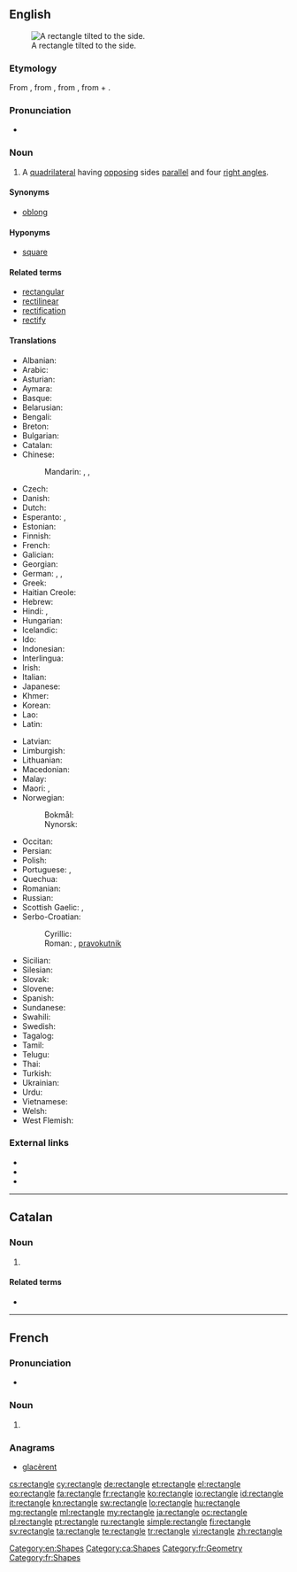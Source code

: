 ==English==
{{wikipedia}}
[[Image:Geometry Rectangle.png|thumb|right|A rectangle tilted to the side.]]

===Etymology===
From {{etyl|frm|en}}, from {{etyl|fro|en}}, from {{etyl|ML.|en}} {{term|rectanglum||lang=la|right angle}}, from {{term|lang=la|rectus||right}} + {{term|lang=la|angulus||an angle}}.<!--Century 1911 and Encarta have LL. rectiangulum, while M-W and Online Etymology Dictionary have ML. rectangulum. -->

===Pronunciation===
* {{audio|en-us-rectangle.ogg|Audio (US)}}

===Noun===
{{en-noun}}

# {{context|geometry}} A [[quadrilateral]] having [[opposing]] sides [[parallel]] and four [[right angle]]s.

====Synonyms====
* {{sense|quadrilateral}} [[oblong]] {{qualifier|not in technical use}}

====Hyponyms====
* {{sense|quadrilateral}} [[square]]

====Related terms====
* [[rectangular]]
* [[rectilinear]]
* [[rectification]]
* [[rectify]]

====Translations====
{{trans-top|quadrilateral}}
* Albanian: {{t-|sq|drejtkëndësh|m}}
* Arabic: {{t-|ar|مستطيل|tr=mustaṭīl}}
* Asturian: {{t-|ast|rectángulu|m}}
* Aymara: {{t-|ay|wiskhalla}}
* Basque: {{t-|eu|laukizuzen}}
* Belarusian: {{t-|be|прамавугольнік}}
* Bengali: {{t-|bn|আয়তক্ষেত্র|tr=āẏatakṣētra|sc=Beng}}
* Breton: {{t-|br|skouergorneg}}
* Bulgarian: {{t-|bg|правоъгълник}}
* Catalan: {{t-|ca|rectangle|m}}
* Chinese:
*: Mandarin: {{t-|cmn|長方形|sc=Hani}}, {{t-|cmn|长方形|tr=chángfāngxíng|sc=Hani}}, {{t|cmn|矩形|tr=jǔxíng|sc=Hani}}
* Czech: {{t+|cs|obdélník|m}}
* Danish: {{t+|da|rektangel}}
* Dutch: {{t+|nl|rechthoek|m}}
* Esperanto: {{t-|eo|ortangulo}}, {{t-|eo|rektangulo}}
* Estonian: {{t+|et|ristkülik}}
* Finnish: {{t+|fi|suorakulmio}}
* French: {{t+|fr|rectangle|m}}
* Galician: {{t-|gl|rectángulo|m}}
* Georgian: {{t-|ka|მართკუთხედი|re=martkʼutkhedi|sc=Geor}}
* German: {{t+|de|Rechteck|n}}, {{t-|de|Karree|n}}, {{t-|de|Orthogon}}
* Greek: {{t+|el|ορθογώνιο παραλληλόγραμμο}}
* Haitian Creole: {{tø|ht|rektang}}
* Hebrew: {{t+|he|מלבן|m|tr=malbén}}
* Hindi: {{t-|hi|आयत|tr=āyat}}, {{t-|hi|समकोण समानान्तर चतुर्भुज|tr=samakōṇ samānāntar caturbhuj}}
* Hungarian: {{t+|hu|téglalap}}
* Icelandic: {{t-|is|rétthyrningur}}
* Ido: {{t+|io|rektangulo}}
* Indonesian: {{t-|id|persegi panjang}}
* Interlingua: {{t-|ia|rectangulo|m}}
* Irish: {{t-|ga|dronuilleog}}
* Italian: {{t+|it|rettangolo|m}}
* Japanese: {{t+|ja|長方形|tr=[[ちょうほうけい]], chōhōkei}}
* Khmer: {{t-|km|ចតុកោណកែង|tr=ca’to’ kaon kaeŋ}}
* Korean: {{t-|ko|직사각형|sc=Hang}}
* Lao: {{t+|lo|ຮູບສີ່ແຈສາກ|sc=Laoo}}
* Latin: {{t-|la|rectangulum}}
{{trans-mid}}
* Latvian: {{t-|lv|taisnstūris}}
* Limburgish: {{t-|li|rechhook}}
* Lithuanian: {{t-|lt|stačiakampis}}
* Macedonian: {{t-|mk|правоаголник|m|tr=pravoágolnik}}
* Malay: {{t-|ms|segi empat tepat}}
* Maori: {{t-|mi|tapawhā}}, {{t|mi|porowhā}}
* Norwegian:
*: Bokmål: {{t+|no|rektangel}}
*: Nynorsk: {{t-|nn|rektangel}}
* Occitan: {{t+|oc|rectangle|m}}
* Persian: {{t+|fa|مستطیل}}
* Polish: {{t+|pl|prostokąt}}
* Portuguese: {{t+|pt|rectângulo|m}} {{qualifier|Portugal}}, {{t+|pt|retângulo}} {{qualifier|Brazil}} 
* Quechua: {{t-|qu|wask'a}}
* Romanian: {{t-|ro|dreptunghi}}
* Russian: {{t+|ru|прямоугольник}}
* Scottish Gaelic: {{t-|gd|dronn-uileannag|f}}, {{t-|gd|ceart-cheàrnach|m}}
* Serbo-Croatian:
*: Cyrillic: {{t-|sh|правоугаоник|m|sc=Cyrl}}
*: Roman: {{t-|sh|pravougaonik|m}}, [[pravokutnik]] {{m}}
* Sicilian: {{t-|scn|rittànculu}}
* Silesian: {{tø|szl|prostokůnt}}
* Slovak: {{t-|sk|obdĺžnik}}
* Slovene: {{t-|sl|pravokotnik|m}}
* Spanish: {{t+|es|rectángulo|m}}
* Sundanese: {{t-|su|pasagi burung}}
* Swahili: {{t+|sw|mstatili}}
* Swedish: {{t+|sv|rektangel}}
* Tagalog: {{t+|tl|parihaba}}
* Tamil: {{t+|ta|செவ்வகம்|tr=cevvakam}}
* Telugu: {{t+|te|దీర్ఘ చతురస్రం|tr=deergha chatirasraM}}
* Thai: {{t-|th|รูปสี่เหลี่ยมผืนผ้า}}
* Turkish: {{t+|tr|dikdörtgen}}
* Ukrainian: {{t-|uk|прямокутник}}
* Urdu: {{t-|ur|مستطیل}}
* Vietnamese: {{t-|vi|hình chữ nhật}}
* Welsh: {{t-|cy|cyfongl|f}}
* West Flemish: {{tø|vls|rechtoek}}
{{trans-bottom}}

===External links===
* {{R:Webster 1913}}
* {{R:Century 1911}}
* {{R:OneLook}}

[[Category:en:Shapes]]

----

==Catalan==

===Noun===
{{ca-noun|m}}

# {{l|en|rectangle}}

====Related terms====
* {{l|ca|rectangular}}

[[Category:ca:Shapes]]

----

==French==

===Pronunciation===
* {{audio|Fr-rectangle.ogg|Audio}}

===Noun===
{{fr-noun|m}}

# {{l|en|rectangle}}

===Anagrams===
* [[glacèrent#French|glacèrent]]

[[Category:fr:Geometry]]
[[Category:fr:Shapes]]

[[cs:rectangle]]
[[cy:rectangle]]
[[de:rectangle]]
[[et:rectangle]]
[[el:rectangle]]
[[eo:rectangle]]
[[fa:rectangle]]
[[fr:rectangle]]
[[ko:rectangle]]
[[io:rectangle]]
[[id:rectangle]]
[[it:rectangle]]
[[kn:rectangle]]
[[sw:rectangle]]
[[lo:rectangle]]
[[hu:rectangle]]
[[mg:rectangle]]
[[ml:rectangle]]
[[my:rectangle]]
[[ja:rectangle]]
[[oc:rectangle]]
[[pl:rectangle]]
[[pt:rectangle]]
[[ru:rectangle]]
[[simple:rectangle]]
[[fi:rectangle]]
[[sv:rectangle]]
[[ta:rectangle]]
[[te:rectangle]]
[[tr:rectangle]]
[[vi:rectangle]]
[[zh:rectangle]]
